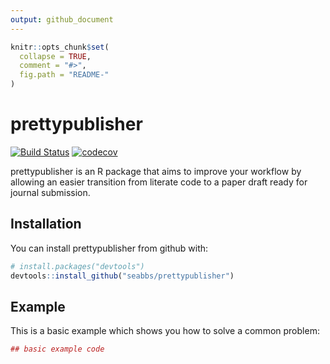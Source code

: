 ```yaml
---
output: github_document
---
```


<!-- README.md is generated from README.Rmd. Please edit that file -->

```r
knitr::opts_chunk$set(
  collapse = TRUE,
  comment = "#>",
  fig.path = "README-"
)
```

# prettypublisher

[![Build Status](https://travis-ci.org/seabbs/prettypublisher.svg?branch=master)](https://travis-ci.org/seabbs/prettypublisher)
[![codecov](https://codecov.io/gh/seabbs/prettypublisher/branch/master/graph/badge.svg)](https://codecov.io/gh/seabbs/prettypublisher)

prettypublisher is an R package that aims to improve your workflow by allowing an easier transition from literate code to a paper draft ready for journal submission.

## Installation

You can install prettypublisher from github with:

```r
# install.packages("devtools")
devtools::install_github("seabbs/prettypublisher")
```

## Example

This is a basic example which shows you how to solve a common problem:

```r
## basic example code
```
